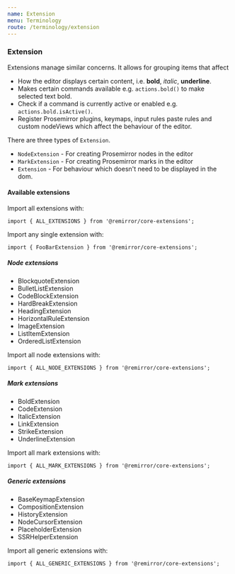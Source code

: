 ```yaml
---
name: Extension
menu: Terminology
route: /terminology/extension
---
```


### Extension

Extensions manage similar concerns. It allows for grouping items that affect

- How the editor displays certain content, i.e. **bold**, _italic_, **underline**.
- Makes certain commands available e.g. `actions.bold()` to make selected text bold.
- Check if a command is currently active or enabled e.g. `actions.bold.isActive()`.
- Register Prosemirror plugins, keymaps, input rules paste rules and custom nodeViews which affect the behaviour of the editor.

There are three types of `Extension`.

- `NodeExtension` - For creating Prosemirror nodes in the editor
- `MarkExtension` - For creating Prosemirror marks in the editor
- `Extension` - For behaviour which doesn't need to be displayed in the dom.

#### Available extensions

Import all extensions with:

```
import { ALL_EXTENSIONS } from '@remirror/core-extensions';
```


Import any single extension with:

```
import { FooBarExtension } from '@remirror/core-extensions';
```


##### Node extensions

- BlockquoteExtension
- BulletListExtension
- CodeBlockExtension
- HardBreakExtension
- HeadingExtension
- HorizontalRuleExtension
- ImageExtension
- ListItemExtension
- OrderedListExtension

Import all node extensions with:

```
import { ALL_NODE_EXTENSIONS } from '@remirror/core-extensions';
```

##### Mark extensions

- BoldExtension
- CodeExtension
- ItalicExtension
- LinkExtension
- StrikeExtension
- UnderlineExtension

Import all mark extensions with:

```
import { ALL_MARK_EXTENSIONS } from '@remirror/core-extensions';
```

##### Generic extensions

- BaseKeymapExtension
- CompositionExtension
- HistoryExtension
- NodeCursorExtension
- PlaceholderExtension
- SSRHelperExtension

Import all generic extensions with:

```
import { ALL_GENERIC_EXTENSIONS } from '@remirror/core-extensions';
```
